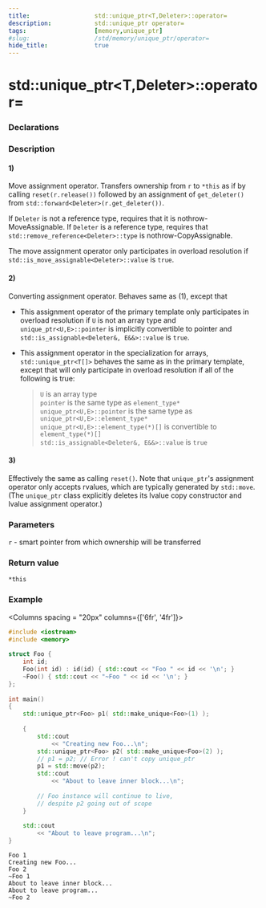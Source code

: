 ```yaml
---
title:                  std::unique_ptr<T,Deleter>::operator=
description:            std::unique_ptr operator=
tags:                   [memory,unique_ptr]
#slug:                  /std/memory/unique_ptr/operator=
hide_title:             true
---
```




# std::unique_ptr&lt;T,Deleter&gt;::operator=

### Declarations

<Tabs>
<TabItem value="primary" label="Primary Template, unique_ptr<T>" default>
    <Tabs>
    <TabItem value="23" label="C++23" default>
            <PrimaryTemplateCPP23/>
    </TabItem>
    <TabItem value="11" label="C++11">
            <PrimaryTemplateCPP11/>
    </TabItem>
    </Tabs>
</TabItem>
<TabItem value="arrays" label="Specialization for Arrays, unique_ptr<T[]>">
    <Tabs>
    <TabItem value="23" label="C++23" default>
            <ArraysTemplateCPP23/>
    </TabItem>
    <TabItem value="11" label="C++11">
            <ArraysTemplateCPP11/>
    </TabItem>
    </Tabs>
</TabItem>
</Tabs>

### Description

#### 1) 
Move assignment operator. Transfers ownership from `r` to `*this` as if by calling `reset(r.release())` followed by an assignment of `get_deleter()` 
from `std::forward<Deleter>(r.get_deleter())`.

If `Deleter` is not a reference type, requires that it is nothrow-MoveAssignable.
If `Deleter` is a reference type, requires that `std::remove_reference<Deleter>::type` is nothrow-CopyAssignable.

The move assignment operator only participates in overload resolution if `std::is_move_assignable<Deleter>::value` is `true`.

#### 2) 
Converting assignment operator. Behaves same as (1), except that

* This assignment operator of the primary template only participates in overload resolution if `U` is not an array type and `unique_ptr<U,E>::pointer` 
is implicitly convertible to pointer and `std::is_assignable<Deleter&, E&&>::value` is `true`.

* This assignment operator in the specialization for arrays, `std::unique_ptr<T[]>` behaves the same as in the primary template, 
except that will only participate in overload resolution if all of the following is true:

    >`U` is an array type <br/>
    >`pointer` is the same type as `element_type*`<br/>
    >`unique_ptr<U,E>::pointer` is the same type as `unique_ptr<U,E>::element_type*`<br/>
    >`unique_ptr<U,E>::element_type(*)[]` is convertible to `element_type(*)[]`<br/>
    >`std::is_assignable<Deleter&, E&&>::value` is `true`<br/>

#### 3) 
Effectively the same as calling `reset()`.
Note that `unique_ptr`'s assignment operator only accepts rvalues, which are typically generated by `std::move`.
(The `unique_ptr` class explicitly deletes its lvalue copy constructor and lvalue assignment operator.)


### Parameters
`r` - smart pointer from which ownership will be transferred

### Return value
`*this`

### Example

<Columns spacing = "20px" columns={['6fr', '4fr']}>
<div>

```cpp
#include <iostream>
#include <memory>
 
struct Foo {
    int id;
    Foo(int id) : id(id) { std::cout << "Foo " << id << '\n'; }
    ~Foo() { std::cout << "~Foo " << id << '\n'; }
};
 
int main() 
{
    std::unique_ptr<Foo> p1( std::make_unique<Foo>(1) );
 
    {
        std::cout 
            << "Creating new Foo...\n";
        std::unique_ptr<Foo> p2( std::make_unique<Foo>(2) );
        // p1 = p2; // Error ! can't copy unique_ptr
        p1 = std::move(p2);
        std::cout 
            << "About to leave inner block...\n";
 
        // Foo instance will continue to live, 
        // despite p2 going out of scope
    }
 
    std::cout 
        << "About to leave program...\n";
}

```

</div>

<div>

```plaintext title="Result"
Foo 1
Creating new Foo...
Foo 2
~Foo 1
About to leave inner block...
About to leave program...
~Foo 2
```

</div>
</Columns>